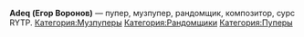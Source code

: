 {{Инфобокс для пуперов
|title2=Adeq
|другие_ники=
|image3=[[Файл:Adeq.jpg|left]]
|сферы_творчества=RYTP, RYTPMV, Музыка
|год_начала=27 июня 2013
|image4=Пример
|имя_фамилия=Егор Воронов
|дата_рождения=
|место_проживания=
|ссылки=
*[https://www.youtube.com/user/EgorVoronov YouTube]
*[https://vk.com/voronov_egor Вконтакте]
}}
'''Adeq (Егор Воронов)''' — пупер, музпупер, рандомщик, композитор, сурс RYTP.
[[Категория:Музпуперы]]
[[Категория:Рандомщики]]
[[Категория:Пуперы]]